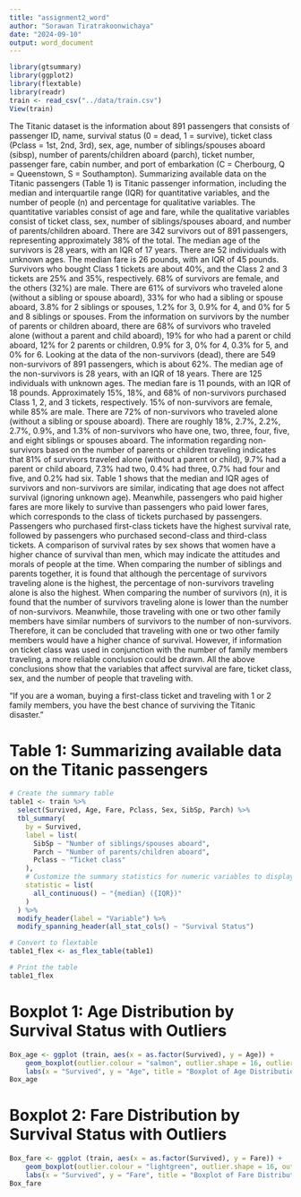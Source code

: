---
title: "assignment2_word"
author: "Sorawan Tiratrakoonwichaya"
date: "2024-09-10"
output: word_document
---
```{r include=FALSE}
library(gtsummary)
library(ggplot2)
library(flextable)
library(readr)
train <- read_csv("../data/train.csv")
View(train)
```

  The Titanic dataset is the information about 891 passengers that consists of passenger ID, name, survival status (0 = dead, 1 = survive), ticket class (Pclass = 1st, 2nd, 3rd), sex, age, number of siblings/spouses aboard (sibsp), number of parents/children aboard (parch), ticket number, passenger fare, cabin number, and port of embarkation (C = Cherbourg, Q = Queenstown, S = Southampton).
  Summarizing available data on the Titanic passengers (Table 1) is Titanic passenger information, including the median and interquartile range (IQR) for quantitative variables, and the number of people (n) and percentage for qualitative variables. The quantitative variables consist of age and fare, while the qualitative variables consist of ticket class, sex, number of siblings/spouses aboard, and number of parents/children aboard. There are 342 survivors out of 891 passengers, representing approximately 38% of the total. The median age of the survivors is 28 years, with an IQR of 17 years. There are 52 individuals with unknown ages. The median fare is 26 pounds, with an IQR of 45 pounds. Survivors who bought Class 1 tickets are about 40%, and the Class 2 and 3 tickets are 25% and 35%, respectively. 68% of survivors are female, and the others (32%) are male. There are 61% of survivors who traveled alone (without a sibling or spouse aboard), 33% for who had a sibling or spouse aboard, 3.8% for 2 siblings or spouses, 1.2% for 3, 0.9% for 4, and 0% for 5 and 8 siblings or spouses. From the information on survivors by the number of parents or children aboard, there are 68% of survivors who traveled alone (without a parent and child aboard), 19% for who had a parent or child aboard, 12% for 2 parents or children, 0.9% for 3, 0% for 4, 0.3% for 5, and 0% for 6. Looking at the data of the non-survivors (dead), there are 549 non-survivors of 891 passengers, which is about 62%. The median age of the non-survivors is 28 years, with an IQR of 18 years. There are 125 individuals with unknown ages. The median fare is 11 pounds, with an IQR of 18 pounds. Approximately 15%, 18%, and 68% of non-survivors purchased Class 1, 2, and 3 tickets, respectively. 15% of non-survivors are female, while 85% are male. There are 72% of non-survivors who traveled alone (without a sibling or spouse aboard). There are roughly 18%, 2.7%, 2.2%, 2.7%, 0.9%, and 1.3% of non-survivors who have one, two, three, four, five, and eight siblings or spouses aboard. The information regarding non-survivors based on the number of parents or children traveling indicates that 81% of survivors traveled alone (without a parent or child), 9.7% had a parent or child aboard, 7.3% had two, 0.4% had three, 0.7% had four and five, and 0.2% had six.
  Table 1 shows that the median and IQR ages of survivors and non-survivors are similar, indicating that age does not affect survival (ignoring unknown age). Meanwhile, passengers who paid higher fares are more likely to survive than passengers who paid lower fares, which corresponds to the class of tickets purchased by passengers. Passengers who purchased first-class tickets have the highest survival rate, followed by passengers who purchased second-class and third-class tickets. A comparison of survival rates by sex shows that women have a higher chance of survival than men, which may indicate the attitudes and morals of people at the time. When comparing the number of siblings and parents together, it is found that although the percentage of survivors traveling alone is the highest, the percentage of non-survivors traveling alone is also the highest. When comparing the number of survivors (n), it is found that the number of survivors traveling alone is lower than the number of non-survivors. Meanwhile, those traveling with one or two other family members have similar numbers of survivors to the number of non-survivors. Therefore, it can be concluded that traveling with one or two other family members would have a higher chance of survival. However, if information on ticket class was used in conjunction with the number of family members traveling, a more reliable conclusion could be drawn. All the above conclusions show that the variables that affect survival are fare, ticket class, sex, and the number of people that traveling with.
  
"If you are a woman, buying a first-class ticket and traveling with 1 or 2 family members, you have the best chance of surviving the Titanic disaster."
  

# Table 1: Summarizing available data on the Titanic passengers

```{r echo=FALSE, message=FALSE, warning=FALSE, paged.print=TRUE}

# Create the summary table 
table1 <- train %>%
  select(Survived, Age, Fare, Pclass, Sex, SibSp, Parch) %>%
  tbl_summary(
    by = Survived,
    label = list(
      SibSp ~ "Number of siblings/spouses aboard", 
      Parch ~ "Number of parents/children aboard",
      Pclass ~ "Ticket class"
    ),
    # Customize the summary statistics for numeric variables to display IQR as (Q1, Q3)
    statistic = list(
      all_continuous() ~ "{median} ({IQR})"
    )
  ) %>%
  modify_header(label = "Variable") %>%
  modify_spanning_header(all_stat_cols() ~ "Survival Status")

# Convert to flextable
table1_flex <- as_flex_table(table1)

# Print the table
table1_flex
```

# Boxplot 1: Age Distribution by Survival Status with Outliers
```{r echo=FALSE, fig.height=4.2, fig.width=6.7, warning=FALSE}
Box_age <- ggplot (train, aes(x = as.factor(Survived), y = Age)) +
    geom_boxplot(outlier.colour = "salmon", outlier.shape = 16, outlier.size = 3) +
    labs(x = "Survived", y = "Age", title = "Boxplot of Age Distribution by Survival Status with Outliers")
Box_age
```

# Boxplot 2: Fare Distribution by Survival Status with Outliers
```{r echo=FALSE, fig.height=4.2, fig.width=6.7}
Box_fare <- ggplot (train, aes(x = as.factor(Survived), y = Fare)) +
    geom_boxplot(outlier.colour = "lightgreen", outlier.shape = 16, outlier.size = 3) +
    labs(x = "Survived", y = "Fare", title = "Boxplot of Fare Distribution by Survival Status with Outliers")
Box_fare

```

